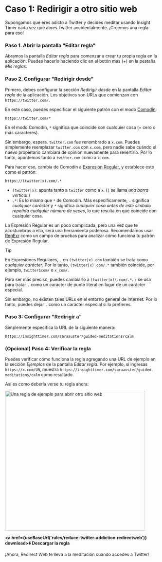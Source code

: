 
# Caso 1: Redirigir a otro sitio web

Supongamos que eres adicto a Twitter y decides meditar usando Insight Timer cada vez que abres Twitter accidentalmente. ¡Creemos una regla para eso!

### Paso 1. Abrir la pantalla "Editar regla"

Abramos la pantalla *Editar regla* para comenzar a crear tu propia regla en la aplicación. Puedes hacerlo haciendo clic en el botón más (+) en la pestaña *Mis reglas*.

### Paso 2. Configurar "Redirigir desde"

Primero, debes configurar la sección *Redirigir desde* en la pantalla *Editar regla* de la aplicación. Los objetivos son URLs que comienzan con `https://twitter.com/`.

En este caso, puedes especificar el siguiente patrón con el modo [Comodín](rule-settings#url-pattern-wildcard):

```
https://twitter.com/*
```

En el modo Comodín, `*` significa que coincide con cualquier cosa (= cero o más caracteres).

Sin embargo, espera. `twitter.com` fue renombrado a `x.com`. Puedes simplemente reemplazar `twitter.com` con `x.com`, pero nadie sabe cuándo el nuevo propietario cambiará de opinión nuevamente para revertirlo. Por lo tanto, apuntemos tanto a `twitter.com` como a `x.com`.

Para hacer eso, cambia de Comodín a [Expresión Regular](rule-settings#url-pattern-regular-expression), y establece esto como el patrón:

```
https://(twitter|x).com/.*
```

* `(twitter|x)`: apunta tanto a `twitter` como a `x`. (`|` se llama *una barra vertical*.)
* `.*`: Es lo mismo que `*` de Comodín. Más específicamente, `.` significa *cualquier carácter* y `*` significa *cualquier cosa antes de este símbolo repetida cualquier número de veces*, lo que resulta en que coincide con cualquier cosa.

La Expresión Regular es un poco complicada, pero una vez que te acostumbras a ella, será una herramienta poderosa. Recomendamos usar [RegExr](https://regexr.com) como un campo de pruebas para analizar cómo funciona tu patrón de Expresión Regular.

> [!TIP]
> En Expresiones Regulares, `.` en `(twitter|x).com` también se trata como *cualquier carácter*. Por lo tanto, `(twitter|x).com/.*` también coincide, por ejemplo, `twitter1com/` o `x_com/`.
>
> Para ser más preciso, puedes cambiarlo a `(twitter|x)\.com/.*`. `\` se usa para tratar `.` como un carácter de punto literal en lugar de un carácter especial.
>
> Sin embargo, no existen tales URLs en el entorno general de Internet. Por lo tanto, puedes dejar `.` como un carácter especial si lo prefieres.

### Paso 3: Configurar "Redirigir a"

Simplemente especifica la URL de la siguiente manera:

```
https://insighttimer.com/saraauster/guided-meditations/calm
```

### (Opcional) Paso 4: Verificar la regla

Puedes verificar cómo funciona la regla agregando una URL de ejemplo en la sección *Ejemplos* de la pantalla *Editar regla*. Por ejemplo, si ingresas `https://x.com/UN`, muestra `https://insighttimer.com/saraauster/guided-meditations/calm` como resultado.

Así es como debería verse tu regla ahora:

<Image src={RuleCreationOpenAnotherWebsiteRulePreview} alt="Una regla de ejemplo para abrir otro sitio web" height="460" hasRoundedCorners hasShadow />

**<a href={useBaseUrl('rules/reduce-twitter-addiction.redirectweb')} download>⬇️ Descargar la regla</a>**

¡Ahora, Redirect Web te lleva a la meditación cuando accedes a Twitter!
